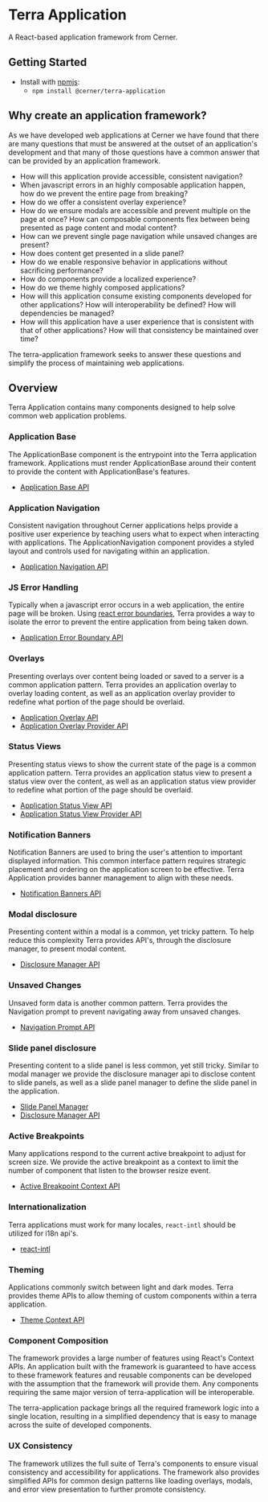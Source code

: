 
<Badge />

# Terra Application

A React-based application framework from Cerner.

## Getting Started

- Install with [npmjs](https://www.npmjs.com):
  - `npm install @cerner/terra-application`

## Why create an application framework?

As we have developed web applications at Cerner we have found that there are many questions that must be answered at the outset of an application's development and that many of those questions have a common answer that can be provided by an application framework.

- How will this application provide accessible, consistent navigation?
- When javascript errors in an highly composable application happen, how do we prevent the entire page from breaking?
- How do we offer a consistent overlay experience?
- How do we ensure modals are accessible and prevent multiple on the page at once? How can composable components flex between being presented as page content and modal content?
- How can we prevent single page navigation while unsaved changes are present?
- How does content get presented in a slide panel?
- How do we enable responsive behavior in applications without sacrificing performance?
- How do components provide a localized experience?
- How do we theme highly composed applications?
- How will this application consume existing components developed for other applications? How will interoperability be defined? How will dependencies be managed?
- How will this application have a user experience that is consistent with that of other applications? How will that consistency be maintained over time?

The terra-application framework seeks to answer these questions and simplify the process of maintaining web applications.

## Overview

Terra Application contains many components designed to help solve common web application problems.

### Application Base

The ApplicationBase component is the entrypoint into the Terra application framework. Applications must render ApplicationBase around their content to provide the content with ApplicationBase's features.

- [Application Base API](/application/cerner-terra-application/components/application-base)

### Application Navigation

Consistent navigation throughout Cerner applications helps provide a positive user experience by teaching users what to expect when interacting with applications. The ApplicationNavigation component provides a styled layout and controls used for navigating within an application.

- [Application Navigation API](/application/cerner-terra-application/components/application-navigation)

### JS Error Handling

Typically when a javascript error occurs in a web application, the entire page will be broken. Using [react error boundaries](https://reactjs.org/docs/error-boundaries.html), Terra provides a way to isolate the error to prevent the entire application from being taken down.

- [Application Error Boundary API](/application/cerner-terra-application/components/application-error-boundary)

### Overlays

Presenting overlays over content being loaded or saved to a server is a common application pattern. Terra provides an application overlay to overlay loading content, as well as an application overlay provider to redefine what portion of the page should be overlaid.

- [Application Overlay API](/application/cerner-terra-application/components/application-loading-overlay)
- [Application Overlay Provider API](/application/cerner-terra-application/components/application-loading-overlay-provider)

### Status Views

Presenting status views to show the current state of the page is a common application pattern. Terra provides an application status view to present a status view over the content, as well as an application status view provider to redefine what portion of the page should be overlaid.

- [Application Status View API](/application/cerner-terra-application/components/application-status-overlay)
- [Application Status View Provider API](/application/cerner-terra-application/components/application-status-overlay-provider)

### Notification Banners

Notification Banners are used to bring the user's attention to important displayed information. This common interface pattern requires strategic placement and ordering on the application screen to be effective. Terra Application provides banner management to align with these needs.

- [Notification Banners API](/application/cerner-terra-application/components/notification-banner)

### Modal disclosure

Presenting content within a modal is a common, yet tricky pattern. To help reduce this complexity Terra provides API's, through the disclosure manager, to present modal content.

- [Disclosure Manager API](/application/cerner-terra-application/contexts/disclosure-manager-context)

### Unsaved Changes

Unsaved form data is another common pattern. Terra provides the Navigation prompt to prevent navigating away from unsaved changes.

- [Navigation Prompt API](/application/cerner-terra-application/components/unsaved-changes-prompt)

### Slide panel disclosure

Presenting content to a slide panel is less common, yet still tricky. Similar to modal manager we provide the disclosure manager api to disclose content to slide panels, as well as a slide panel manager to define the slide panel in the application.

- [Slide Panel Manager](/application/cerner-terra-application/components/slide-panel-manager)
- [Disclosure Manager API](/application/cerner-terra-application/contexts/disclosure-manager-context)

### Active Breakpoints

Many applications respond to the current active breakpoint to adjust for screen size. We provide the active breakpoint as a context to limit the number of component that listen to the browser resize event.

- [Active Breakpoint Context API](/application/cerner-terra-application/contexts/active-breakpoint-context)

### Internationalization

Terra applications must work for many locales, `react-intl` should be utilized for i18n api's.

- [react-intl](https://formatjs.io/)

### Theming

Applications commonly switch between light and dark modes. Terra provides theme APIs to allow theming of custom components within a terra application.

- [Theme Context API](/application/cerner-terra-application/contexts/theme-context)

### Component Composition

The framework provides a large number of features using React's Context APIs. An application built with the framework is guaranteed to have access to these framework features and reusable components can be developed with the assumption that the framework will provide them. Any components requiring the same major version of terra-application will be interoperable.

The terra-application package brings all the required framework logic into a single location, resulting in a simplified dependency that is easy to manage across the suite of developed components.

### UX Consistency

The framework utilizes the full suite of Terra's components to ensure visual consistency and accessibility for applications. The framework also provides simplified APIs for common design patterns like loading overlays, modals, and error view presentation to further promote consistency.
